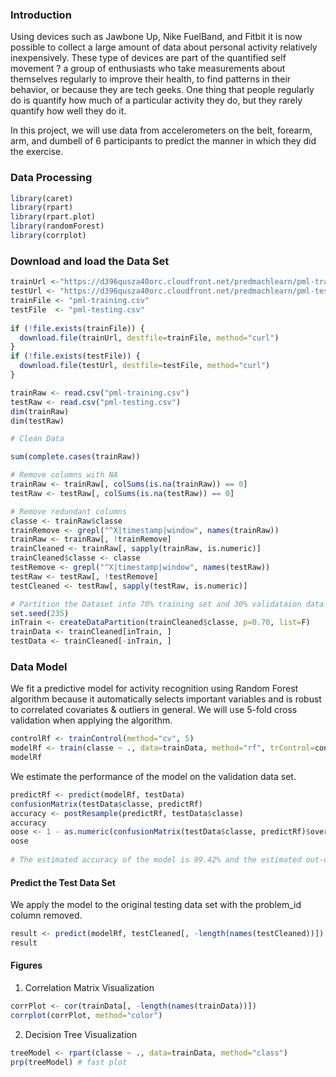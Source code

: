 ### Introduction  

Using devices such as Jawbone Up, Nike FuelBand, and Fitbit it is now possible to collect a large amount of data about personal activity relatively inexpensively. These type of devices are part of the quantified self movement ? a group of enthusiasts who take measurements about themselves regularly to improve their health, to find patterns in their behavior, or because they are tech geeks. One thing that people regularly do is quantify how much of a particular activity they do, but they rarely quantify how well they do it.  
  
In this project, we will use data from accelerometers on the belt, forearm, arm, and dumbell of 6 participants to predict the manner in which they did the exercise.   
  
### Data Processing  
```r
library(caret)
library(rpart)
library(rpart.plot)
library(randomForest)
library(corrplot)
```

### Download and load the Data Set  
```r
trainUrl <-"https://d396qusza40orc.cloudfront.net/predmachlearn/pml-training.csv"
testUrl <- "https://d396qusza40orc.cloudfront.net/predmachlearn/pml-testing.csv"
trainFile <- "pml-training.csv"
testFile  <- "pml-testing.csv"
  
if (!file.exists(trainFile)) {
  download.file(trainUrl, destfile=trainFile, method="curl")
}
if (!file.exists(testFile)) {
  download.file(testUrl, destfile=testFile, method="curl")
}

trainRaw <- read.csv("pml-training.csv")
testRaw <- read.csv("pml-testing.csv")
dim(trainRaw)
dim(testRaw)

# Clean Data

sum(complete.cases(trainRaw))

# Remove columns with NA
trainRaw <- trainRaw[, colSums(is.na(trainRaw)) == 0] 
testRaw <- testRaw[, colSums(is.na(testRaw)) == 0] 

# Remove redundant columns
classe <- trainRaw$classe
trainRemove <- grepl("^X|timestamp|window", names(trainRaw))
trainRaw <- trainRaw[, !trainRemove]
trainCleaned <- trainRaw[, sapply(trainRaw, is.numeric)]
trainCleaned$classe <- classe
testRemove <- grepl("^X|timestamp|window", names(testRaw))
testRaw <- testRaw[, !testRemove]
testCleaned <- testRaw[, sapply(testRaw, is.numeric)]

# Partition the Dataset into 70% training set and 30% validataion data set.
set.seed(235)
inTrain <- createDataPartition(trainCleaned$classe, p=0.70, list=F)
trainData <- trainCleaned[inTrain, ]
testData <- trainCleaned[-inTrain, ]
```  
### Data Model  
We fit a predictive model for activity recognition using Random Forest algorithm because it automatically selects important variables and is robust to correlated covariates & outliers in general. We will use 5-fold cross validation when applying the algorithm.  
  
```r
controlRf <- trainControl(method="cv", 5)
modelRf <- train(classe ~ ., data=trainData, method="rf", trControl=controlRf, ntree=250)
modelRf
```  
  
We estimate the performance of the model on the validation data set.  
```r
predictRf <- predict(modelRf, testData)
confusionMatrix(testData$classe, predictRf)
accuracy <- postResample(predictRf, testData$classe)
accuracy
oose <- 1 - as.numeric(confusionMatrix(testData$classe, predictRf)$overall[1])
oose  
  
# The estimated accuracy of the model is 99.42% and the estimated out-of-sample error is 0.58%.  
```  
#### Predict the Test Data Set  
We apply the model to the original testing data set with the problem_id column removed.  

```r
result <- predict(modelRf, testCleaned[, -length(names(testCleaned))])
result
```  
  
#### Figures  
1) Correlation Matrix Visualization  

```r
corrPlot <- cor(trainData[, -length(names(trainData))])
corrplot(corrPlot, method="color")
```

2) Decision Tree Visualization  

```r
treeModel <- rpart(classe ~ ., data=trainData, method="class")
prp(treeModel) # fast plot
```  
  
  